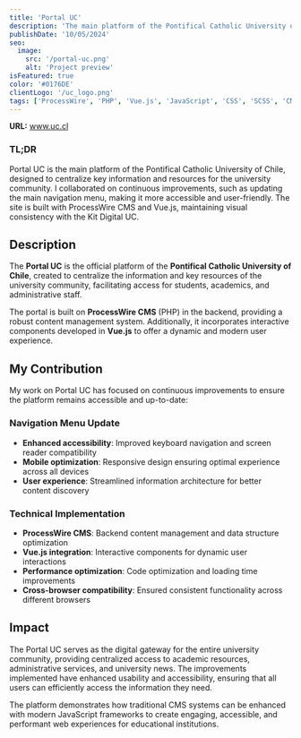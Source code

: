 ```yaml
---
title: 'Portal UC'
description: 'The main platform of the Pontifical Catholic University of Chile, designed to centralize key information and resources for the university community.'
publishDate: '10/05/2024'
seo:
  image:
    src: '/portal-uc.png'
    alt: 'Project preview'
isFeatured: true
color: '#0176DE'
clientLogo: '/uc_logo.png'
tags: ['ProcessWire', 'PHP', 'Vue.js', 'JavaScript', 'CSS', 'SCSS', 'CMS', 'Web Development']
---
```


**URL:** <a href="https://www.uc.cl" target="_blank">www.uc.cl</a>

### **TL;DR**

Portal UC is the main platform of the Pontifical Catholic University of Chile, designed to centralize key information and resources for the university community. I collaborated on continuous improvements, such as updating the main navigation menu, making it more accessible and user-friendly. The site is built with ProcessWire CMS and Vue.js, maintaining visual consistency with the Kit Digital UC.

## **Description**

The **Portal UC** is the official platform of the **Pontifical Catholic University of Chile**, created to centralize the information and key resources of the university community, facilitating access for students, academics, and administrative staff.

The portal is built on **ProcessWire CMS** (PHP) in the backend, providing a robust content management system. Additionally, it incorporates interactive components developed in **Vue.js** to offer a dynamic and modern user experience.

## **My Contribution**

My work on Portal UC has focused on continuous improvements to ensure the platform remains accessible and up-to-date:

### **Navigation Menu Update**
- **Enhanced accessibility**: Improved keyboard navigation and screen reader compatibility
- **Mobile optimization**: Responsive design ensuring optimal experience across all devices
- **User experience**: Streamlined information architecture for better content discovery

### **Technical Implementation**
- **ProcessWire CMS**: Backend content management and data structure optimization
- **Vue.js integration**: Interactive components for dynamic user interactions
- **Performance optimization**: Code optimization and loading time improvements
- **Cross-browser compatibility**: Ensured consistent functionality across different browsers

## **Impact**

The Portal UC serves as the digital gateway for the entire university community, providing centralized access to academic resources, administrative services, and university news. The improvements implemented have enhanced usability and accessibility, ensuring that all users can efficiently access the information they need.

The platform demonstrates how traditional CMS systems can be enhanced with modern JavaScript frameworks to create engaging, accessible, and performant web experiences for educational institutions.